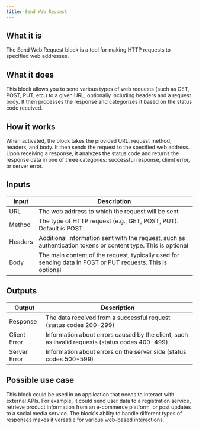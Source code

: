 ```yaml
---
title: Send Web Request
---
```


## What it is
The Send Web Request block is a tool for making HTTP requests to specified web addresses.

## What it does
This block allows you to send various types of web requests (such as GET, POST, PUT, etc.) to a given URL, optionally including headers and a request body. It then processes the response and categorizes it based on the status code received.

## How it works
When activated, the block takes the provided URL, request method, headers, and body. It then sends the request to the specified web address. Upon receiving a response, it analyzes the status code and returns the response data in one of three categories: successful response, client error, or server error.

## Inputs
| Input | Description |
|-------|-------------|
| URL | The web address to which the request will be sent |
| Method | The type of HTTP request (e.g., GET, POST, PUT). Default is POST |
| Headers | Additional information sent with the request, such as authentication tokens or content type. This is optional |
| Body | The main content of the request, typically used for sending data in POST or PUT requests. This is optional |

## Outputs
| Output | Description |
|--------|-------------|
| Response | The data received from a successful request (status codes 200-299) |
| Client Error | Information about errors caused by the client, such as invalid requests (status codes 400-499) |
| Server Error | Information about errors on the server side (status codes 500-599) |

## Possible use case
This block could be used in an application that needs to interact with external APIs. For example, it could send user data to a registration service, retrieve product information from an e-commerce platform, or post updates to a social media service. The block's ability to handle different types of responses makes it versatile for various web-based interactions.
